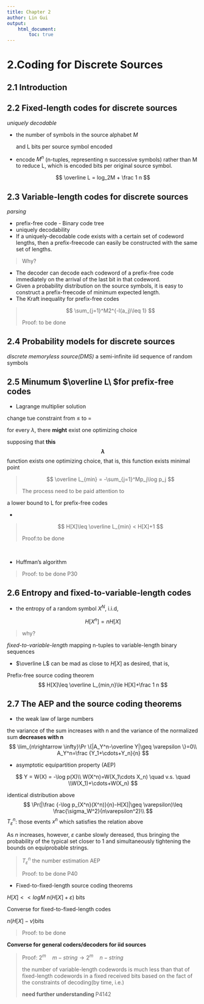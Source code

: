 ```yaml
---
title: Chapter 2
author: Lin Gui
output:
    html_document:
        toc: true
---
```


# 2.Coding for Discrete Sources

## 2.1 Introduction

## 2.2 Fixed-length codes for discrete sources

_uniquely decodable_

-   the number of symbols in the source alphabet $M$

    and L bits per source symbol encoded

-   encode $M^n$ (n-tuples, representing n successive symbols) rather than M to reduce L, which is encoded bits per original source symbol.

$$
	\overline L = log_2M + \frac 1 n
$$

## 2.3 Variable-length codes for discrete sources

_parsing_

-   prefix-free code - Binary code tree
-   uniquely decodability
-   If a uniquely-decodable code exists with a certain set of codeword lengths, then a prefix-freecode can easily be constructed with the same set of lengths.

>   Why?

-   The decoder can decode each codeword of a prefix-free code immediately on the arrival of the last bit in that codeword.
-   Given a probability distribution on the source symbols, it is easy to construct a prefix-freecode of minimum expected length.
-   The Kraft inequality for prefix-free codes

>   $$
>   \sum_{j=1}^M2^{-l(a_j)\leq 1}
>   $$
>
>   Proof: to be done

## 2.4 Probability models for discrete sources

_discrete memoryless source(DMS)_ a semi-infinite iid sequence of random symbols

## 2.5 Minumum $\overline L\ $for prefix-free codes

-   Lagrange multiplier solution

change tue constraint from $\leq$ to $=$

for every $\lambda$, there **might** exist one optimizing choice

supposing that **this $$\lambda$$ **function exists one optimizing choice, that is, this function exists minimal point

>   $$
>   \overline L_{min} = -\sum_{j=1}^Mp_j\log p_j
>   $$
>
>   The process need to be paid attention to

a lower bound to L for prefix-free codes

-   

>   $$
>   H[X]\leq \overline L_{min} < H[X]+1
>   $$
>
>   Proof:to be done 

​	

-   Huffman's algorithm

>   Proof: to be done P30

## 2.6 Entropy and fixed-to-variable-length codes

-   the entropy of a random symbol $X^N$, i.i.d,

$$
H[X^n]=nH[X]
$$



>   why?

_fixed-to-variable-length_ mapping n-tuples to variable-length binary sequences

-   $\overline L$ can be mad as close to $H[X]$ as desired, that is,

Prefix-free source coding theorem
$$
H[X]\leq \overline L_{min,n}\le H[X]+\frac 1 n
$$


## 2.7 The AEP and the source coding theorems

-   the weak law of large numbers

the variance of the sum increases with n and the variance of the normalized sum **decreases with n**
$$
\lim_{n\rightarrow \infty}\Pr \{|A_Y^n-\overline Y|\geq \varepsilon \}=0\\
A_Y^n=\frac {Y_1+\cdots+Y_n}{n}
$$

-   asymptotic equipartition property (AEP) 

$$
Y = W(X) = -\log p(X)\\
W(X^n)=W(X_1\cdots X_n)  \quad v.s. \quad  \\W(X_1)+\cdots+W(X_n)
$$

identical distribution above
$$
\Pr(|\frac {-\log p_{X^n}(X^n)}{n}-H[X]|\geq \varepsilon)\leq \frac{\sigma_W^2}{n\varepsilon^2}\\
$$
$T_\varepsilon^n$: those events $x^n$ which satisfies the relation above

As $n$ increases, however, $\varepsilon$ canbe slowly dereased, thus bringing the probability of the typical set closer  to 1 and simultaneously tightening the bounds on equiprobable strings.

>   $T_\varepsilon^n$ the number estimation  AEP
>
>   Proof: to be done P40

-   Fixed-to-fixed-length source coding theorems

$H[X] << logM$      $n(H[X]+\varepsilon)$ bits

Converse for fixed-to-fixed-length codes

$n(H[X]-\nu)$bits

>   Proof: to be done

**Converse for general coders/decoders for iid sources**

>   Proof: $2^m \quad m-string \rightarrow 2^m \quad n-string$
>
>   the number of variable-length codewords is much less than that of fixed-length codewords in a fixed received bits based on the fact of the constraints of decoding(by time, i.e.) 
>
>   **need further understanding ** P4142